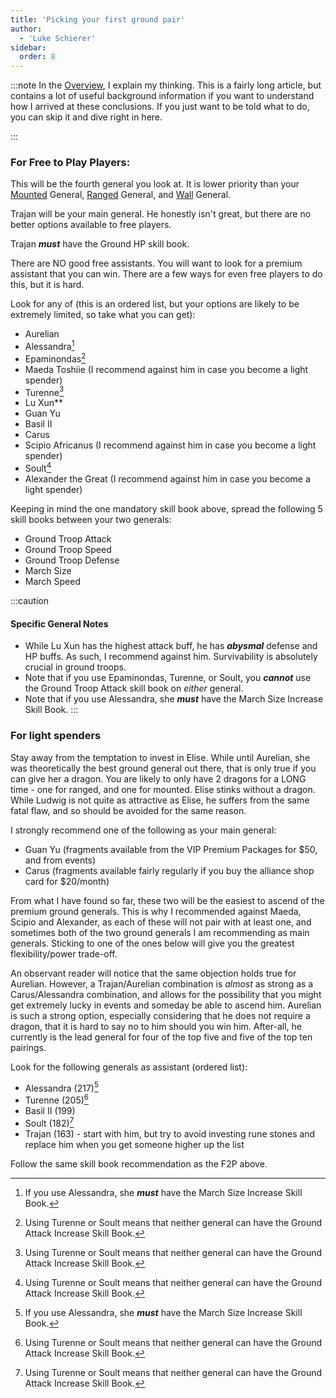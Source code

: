 ```yaml
---
title: 'Picking your first ground pair'
author:
  - 'Luke Schierer'
sidebar:
  order: 8
---
```


:::note
In the [Overview], I explain my thinking. This is a fairly long article, but
contains a lot of useful background information if you want to understand how I
arrived at these conclusions. If you just want to be told what to do, you can
skip it and dive right in here.

[Overview]: ../overview

:::

### For Free to Play Players:

This will be the fourth general you look at. It is lower priority than your
[Mounted] General, [Ranged] General, and [Wall] General.

Trajan will be your main general. He honestly isn't great, but there are no
better options available to free players.

Trajan _**must**_ have the Ground HP skill book.

There are NO good free assistants. You will want to look for a premium
assistant that you can win. There are a few ways for even free players to do
this, but it is hard.

Look for any of (this is an ordered list, but your options are likely to be
extremely limited, so take what you can get):

- Aurelian
- Alessandra[^MS]
- Epaminondas[^GA]
- Maeda Toshiie (I recommend against him in case you become a light spender)
- Turenne[^GA]
- Lu Xun\*\*
- Guan Yu
- Basil II
- Carus
- Scipio Africanus (I recommend against him in case you become a light spender)
- Soult[^GA]
- Alexander the Great (I recommend against him in case you become a light spender)

Keeping in mind the one mandatory skill book above, spread the following 5
skill books between your two generals:

- Ground Troop Attack
- Ground Troop Speed
- Ground Troop Defense
- March Size
- March Speed

:::caution

#### Specific General Notes

- While Lu Xun has the highest attack buff, he has _**abysmal**_ defense and HP
  buffs. As such, I recommend against him. Survivability is absolutely crucial in ground troops.
- Note that if you use Epaminondas, Turenne, or Soult, you _**cannot**_ use the
  Ground Troop Attack skill book on _either_ general.
- Note that if you use Alessandra, she _**must**_ have the March Size Increase
  Skill Book.
  :::

### For light spenders

Stay away from the temptation to invest in Elise. While until Aurelian, she
was theoretically the best ground general out there, that is only true if you can give her a dragon. You are likely to only have 2 dragons for a LONG time - one for
ranged, and one for mounted. Elise stinks without a dragon. While Ludwig is
not quite as attractive as Elise, he suffers from the same fatal flaw, and so
should be avoided for the same reason.

I strongly recommend one of the following as your main general:

- Guan Yu (fragments available from the VIP Premium Packages for $50, and from
  events)
- Carus (fragments available fairly regularly if you buy the alliance shop card
  for $20/month)

From what I have found so far, these two will be the easiest to ascend of the
premium ground generals. This is why I recommended against Maeda, Scipio and
Alexander, as each of these will not pair with at least one, and sometimes both
of the two ground generals I am recommending as main generals. Sticking to one
of the ones below will give you the greatest flexibility/power trade-off.

An observant reader will notice that the same objection holds true for Aurelian.
However, a Trajan/Aurelian combination is _almost_ as strong as a Carus/Alessandra
combination, and allows for the possibility that you might get extremely lucky
in events and someday be able to ascend him. Aurelian is such a strong option,
especially considering that he does not require a dragon, that it is hard to say
no to him should you win him. After-all, he currently is the lead general for four
of the top five and five of the top ten pairings.

Look for the following generals as assistant (ordered list):

- Alessandra (217)[^MS]
- Turenne (205)[^GA]
- Basil II (199)
- Soult (182)[^GA]
- Trajan (163) - start with him, but try to avoid investing rune stones and
  replace him when you get someone higher up the list

Follow the same skill book recommendation as the F2P above.

[^GA]: Using Turenne or Soult means that neither general can have the Ground Attack Increase Skill Book.

[^MS]: If you use Alessandra, she _**must**_ have the March Size Increase Skill Book.

[Mounted]: ../mounted/
[Ranged]: ../ranged/
[Wall]: ../wall/
